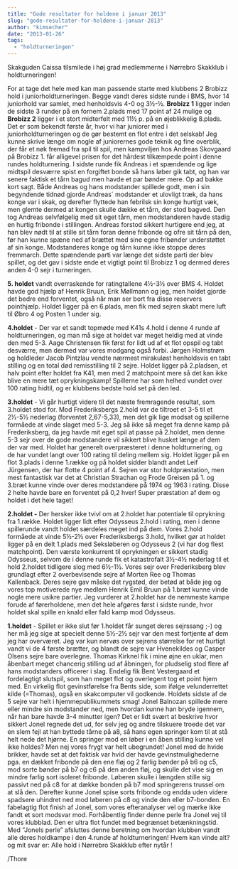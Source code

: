 ```yaml
---
title: "Gode resultater for holdene i januar 2013"
slug: "gode-resultater-for-holdene-i-januar-2013"
author: "kimsecher"
date: "2013-01-26"
tags: 
  - "holdturneringen"
---
```


Skakguden Caissa tilsmilede i høj grad medlemmerne i Nørrebro Skakklub i holdturneringen!

For at tage det hele med kan man passende starte med klubbens 2 Brobizz hold i juniorholdturneringen. Begge vandt deres sidste runde i BMS, hvor 14 juniorhold var samlet, med henholdsvis 4-0 og 3½-½. **Brobizz 1** ligger inden de sidste 3 runder på en fornem 2.plads med 17 point af 24 mulige og **Brobizz 2** ligger i et stort midterfelt med 11½ p. på en øjeblikkelig 8.plads. Det er som bekendt første år, hvor vi har juniorer med i juniorholdturneringen og de gør bestemt en flot entre i det selskab! Jeg kunne skrive længe om nogle af juniorernes gode teknik og fine overblik, der får et nøk fremad fra spil til spil, men kampviljen hos Andreas Skovgaard på Brobizz 1. får alligevel prisen for det hårdest tilkæmpede point i denne rundes holdturnering. I sidste runde fik Andreas i et spændende og lige midtspil desværre spist en forgiftet bonde så hans løber gik tabt, og han var senere faktisk et tårn bagud men havde et par bønder mere. Op ad bakke kort sagt. Både Andreas og hans modstander spillede godt, men i sin begyndende tidnød gjorde Andreas´ modstander et ulovligt træk, da hans konge var i skak, og derefter flyttede han febrilsk sin konge hurtigt væk, men glemte dermed at kongen skulle dække et tårn, der stod bagved. Den tog Andreas selvfølgelig med sit eget tårn, men modstanderen havde stadig en hurtig fribonde i stillingen. Andreas forstod sikkert hurtigere end jeg, at han blev nødt til at stille sit tårn foran denne fribonde og ofre sit tårn på den, før han kunne spæne ned af brættet med sine egne fribønder understøttet af sin konge. Modstanderes konge og tårn kunne ikke stoppe deres fremmarch. Dette spændende parti var længe det sidste parti der blev spillet, og det gav i sidste ende et vigtigt point til Brobizz 1 og dermed deres anden 4-0 sejr i turneringen.

**5\. holdet** vandt overraskende for ratingtallene 4½-3½ over BMS 4. Holdet havde god hjælp af Henrik Bruun, Erik Møllmann og jeg, men holdet gjorde det bedre end forventet, også når man ser bort fra disse reservers pointhjælp. Holdet ligger på en 6.plads, men fik med sejren skabt mere luft til Øbro 4 og Posten 1 under sig.

**4.holdet** - Der var et sandt topmøde med K41s 4.hold i denne 4 runde af holdturneringen, og man må sige at holdet var meget heldig med at vinde den med 5-3. Aage Christensen fik først for lidt ud af et flot opspil og tabt desværre, men dermed var vores modgang også forbi. Jørgen Holmstrøm og holdleder Jacob Pintzlau vendte nærmest mirakuløst henholdsvis en tabt stilling og en total død remisstilling til 2 sejre. Holdet ligger på 2.pladsen, et halv point efter holdet fra K41, men med 2 matchpoint mere så det kan ikke blive en mere tæt oprykningskamp! Spillerne har som helhed vundet over 100 rating hidtil, og er klubbens bedste hold set på den led.

**3.holdet** - Vi går hurtigt videre til det næste fremragende resultat, som 3.holdet stod for. Mod Frederiksbergs 2.hold var de tiltroet et 3-5 til et 2½-5½ nederlag (forventet 2,67-5,33), men det gik lige modsat og spillerne formåede at vinde slaget med 5-3. Jeg så ikke så meget fra denne kamp på Frederiksberg, da jeg havde mit eget spil at passe på 2.holdet, men denne 5-3 sejr over de gode modstandere vil sikkert blive husket længe af dem der var med. Holdet har generelt overpræsteret i denne holdturnering, og de har vundet langt over 100 rating til deling mellem sig. Holdet ligger på en flot 3.plads i denne 1.række og på holdet sidder blandt andet Leif Jürgensen, der har flotte 4 point af 4. Sejren var stor holdpræstation, men mest fantastisk var det at Christian Strachan og Frode Greisen på 1. og 3.bræt kunne vinde over deres modstandere på 1974 og 1963 i rating. Disse 2 helte havde bare en forventet på 0,2 hver! Super præstation af dem og holdet i det hele taget!

**2.holdet -** Der hersker ikke tvivl om at 2.holdet har potentiale til oprykning fra 1.række. Holdet ligger lidt efter Odysseus 2.hold i rating, men i denne spillerunde vandt holdet særdeles meget ind på dem. Vores 2.hold formåede at vinde 5½-2½ over Frederiksbergs 3.hold, hvilket gør at holdet ligger på en delt 1.plads med Seksløberen og Odysseus 2 (vi har dog flest matchpoint). Den værste konkurrent til oprykningen er sikkert stadig Odysseus, selvom de i denne runde fik et katastrofalt 3½-4½ nederlag til et hold 2.holdet tidligere slog med 6½-1½. Vores sejr over Frederiksberg blev grundlagt efter 2 overbevisende sejre af Morten Ree og Thomas Kallenback. Deres sejre gav måske det rygstød, der betød at både jeg og vores top motiverede nye medlem Henrik Emil Bruun på 1.bræt kunne vinde nogle mere usikre partier. Jeg vurderer at 2.holdet har de nemmeste kampe forude af førerholdene, men det hele afgøres først i sidste runde, hvor holdet skal spille en knald eller fald kamp mod Odysseus.

**1.holdet** - Spillet er ikke slut før 1.holdet får sunget deres sejrssang ;-) og her må jeg sige at specielt denne 5½-2½ sejr var den mest fortjente af dem jeg har overværet. Jeg var kun nervøs over sejrens størrelse for ret hurtigt vandt vi de 4 første brætter, og blandt de sejre var Hvenekildes og Casper Olsens sejre bare overlegne. Thomas Kirknel fik i mine øjne en uklar, men åbenbart meget chancerig stilling ud af åbningen, for pludselig stod flere af hans modstanders officerer i slag. Endelig fik Bent Vestergaard et fordelagtigt slutspil, som han meget flot og overlegent tog et point hjem med. En virkelig flot gevinstførelse fra Bents side, som ifølge velunderrettet kilde (=Thomas), også en skakcomputer vil godkende. Holdets sidste af de 5 sejre var helt i hjemmepublikummets smag! Jonel Balnozan spillede mere eller mindre sin modstander ned, men hvordan kunne han bryde igennem, når han bare havde 3-4 minutter igen? Det er lidt svært at beskrive hvor sikkert Jonel regnede det ud, for selv jeg og andre tilskuere troede det var en slem fejl at han byttede tårne på a8, så hans egen springer kom til at stå helt nede det hjørne. En springer mod en løber i en åben stilling kunne vel ikke holdes? Men nej vores frygt var helt ubegrundet! Jonel med de hvide brikker, havde set at det faktisk var hvid der havde gevinstmulighederne pga. en dækket fribonde på den ene fløj og 2 farlig bønder på b6 og c5, mod sorte bønder på b7 og c6 på den anden fløj, og skulle det vise sig en mindre farlig sort isoleret fribonde. Løberen skulle i længden stille sig passivt ned på c8 for at dække bonden på b7 mod springerens trussel om at slå den. Derefter kunne Jonel spise sorts fribonde og endda uden videre spadsere uhindret ned mod løberen på c8 og vinde den eller b7-bonden. En fabelagtig flot finish af Jonel, som vores efteranalyser vel og mærke ikke fandt et sort modsvar mod. Forhåbentlig finder denne perle fra Jonel vej til vores klubblad. Den er ultra flot fundet med begrænset betænkningstid. Med ”Jonels perle” afsluttes denne beretning om hvordan klubben vandt alle deres holdkampe i den 4.runde af holdturneringen! Hvem kan vinde alt? og mit svar er: Alle hold i Nørrebro Skakklub efter nytår !

/Thore
